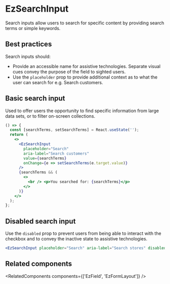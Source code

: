 
<Meta of={DefaultStories} name="Docs" />
<TableOfContents />

# EzSearchInput

<MigrationAlert component="ez-search-input" />

Search inputs allow users to search for specific content by providing search terms or simple keywords.

## Best practices

Search inputs should:

- Provide an accessible name for assistive technologies. Separate visual cues convey the purpose of the field to sighted users.
- Use the `placeholder` prop to provide additional context as to what the user can search for e.g. Search customers.

## Basic search input

Used to offer users the opportunity to find specific information from large data sets, or to filter on-screen collections.

```jsx
() => {
  const [searchTerms, setSearchTerms] = React.useState('');
  return (
    <>
      <EzSearchInput
        placeholder="Search"
        aria-label="Search customers"
        value={searchTerms}
        onChange={e => setSearchTerms(e.target.value)}
      />
      {searchTerms && (
        <>
          <br /> <p>You searched for: {searchTerms}</p>
        </>
      )}
    </>
  );
};
```

## Disabled search input

Use the `disabled` prop to prevent users from being able to interact with the checkbox and to convey the inactive state to assistive technologies.

```jsx
<EzSearchInput placeholder="Search" aria-label="Search stores" disabled />
```

## Related components

<RelatedComponents components={['EzField', 'EzFormLayout']} />
